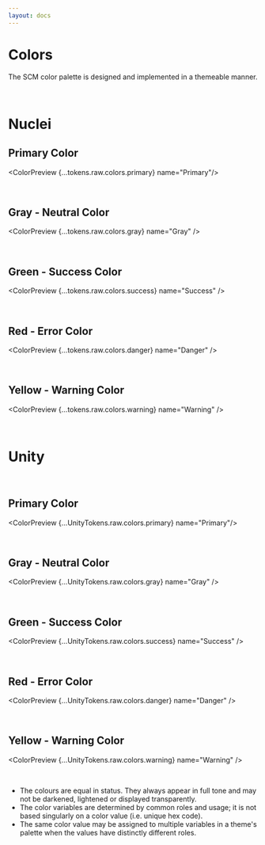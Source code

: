 ```yaml
---
layout: docs
---
```



# Colors

The SCM color palette is designed and implemented in a themeable manner.

<br />

# Nuclei

## Primary Color

<ColorPreview {...tokens.raw.colors.primary} name="Primary"/>

<br />

## Gray - Neutral Color

<ColorPreview {...tokens.raw.colors.gray} name="Gray" />

<br />

## Green - Success Color

<ColorPreview {...tokens.raw.colors.success} name="Success" />

<br />

## Red - Error Color

<ColorPreview {...tokens.raw.colors.danger} name="Danger" />

<br />

## Yellow - Warning Color

<ColorPreview {...tokens.raw.colors.warning} name="Warning" />

<br />

# Unity

<br />

## Primary Color

<ColorPreview {...UnityTokens.raw.colors.primary} name="Primary"/>

<br />

## Gray - Neutral Color

<ColorPreview {...UnityTokens.raw.colors.gray} name="Gray" />

<br />

## Green - Success Color

<ColorPreview {...UnityTokens.raw.colors.success} name="Success" />

<br />

## Red - Error Color

<ColorPreview {...UnityTokens.raw.colors.danger} name="Danger" />

<br />

## Yellow - Warning Color

<ColorPreview {...UnityTokens.raw.colors.warning} name="Warning" />

<br />

- The colours are equal in status. They always appear in full tone and may not be darkened, lightened or displayed transparently.
- The color variables are determined by common roles and usage; it is not based singularly on a color value (i.e. unique hex code).
- The same color value may be assigned to multiple variables in a theme's palette when the values have distinctly different roles.